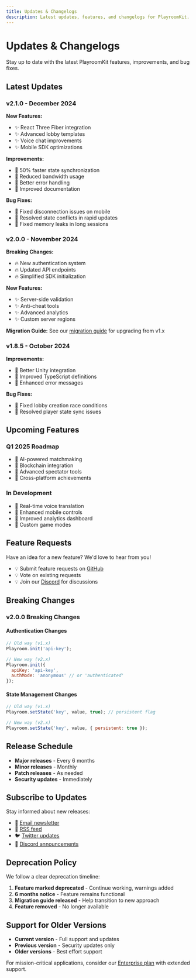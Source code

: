 ```yaml
---
title: Updates & Changelogs
description: Latest updates, features, and changelogs for PlayroomKit.
---
```


# Updates & Changelogs


Stay up to date with the latest PlayroomKit features, improvements, and bug fixes.

## Latest Updates

### v2.1.0 - December 2024
**New Features:**
- ✨ React Three Fiber integration
- ✨ Advanced lobby templates
- ✨ Voice chat improvements
- ✨ Mobile SDK optimizations

**Improvements:**
- 🚀 50% faster state synchronization
- 🚀 Reduced bandwidth usage
- 🚀 Better error handling
- 🚀 Improved documentation

**Bug Fixes:**
- 🐛 Fixed disconnection issues on mobile
- 🐛 Resolved state conflicts in rapid updates
- 🐛 Fixed memory leaks in long sessions

### v2.0.0 - November 2024
**Breaking Changes:**
- 🔥 New authentication system
- 🔥 Updated API endpoints
- 🔥 Simplified SDK initialization

**New Features:**
- ✨ Server-side validation
- ✨ Anti-cheat tools
- ✨ Advanced analytics
- ✨ Custom server regions

**Migration Guide:**
See our [migration guide](/docs/migration-v2) for upgrading from v1.x

### v1.8.5 - October 2024
**Improvements:**
- 🚀 Better Unity integration
- 🚀 Improved TypeScript definitions
- 🚀 Enhanced error messages

**Bug Fixes:**
- 🐛 Fixed lobby creation race conditions
- 🐛 Resolved player state sync issues

## Upcoming Features

### Q1 2025 Roadmap
- 🔮 AI-powered matchmaking
- 🔮 Blockchain integration
- 🔮 Advanced spectator tools
- 🔮 Cross-platform achievements

### In Development
- 🚧 Real-time voice translation
- 🚧 Enhanced mobile controls
- 🚧 Improved analytics dashboard
- 🚧 Custom game modes

## Feature Requests

Have an idea for a new feature? We'd love to hear from you!

- 💡 Submit feature requests on [GitHub](https://github.com/PlayroomKit/feedback)
- 💡 Vote on existing requests
- 💡 Join our [Discord](https://discord.gg/PlayroomKit) for discussions

## Breaking Changes

### v2.0.0 Breaking Changes

#### Authentication Changes
```javascript
// Old way (v1.x)
Playroom.init('api-key');

// New way (v2.x)
Playroom.init({
  apiKey: 'api-key',
  authMode: 'anonymous' // or 'authenticated'
});
```

#### State Management Changes
```javascript
// Old way (v1.x)
Playroom.setState('key', value, true); // persistent flag

// New way (v2.x)
Playroom.setState('key', value, { persistent: true });
```

## Release Schedule

- **Major releases** - Every 6 months
- **Minor releases** - Monthly
- **Patch releases** - As needed
- **Security updates** - Immediately

## Subscribe to Updates

Stay informed about new releases:

- 📧 [Email newsletter](https://PlayroomKit.com/newsletter)
- 📱 [RSS feed](https://PlayroomKit.com/releases.rss)
- 🐦 [Twitter updates](https://twitter.com/PlayroomKit)
- 💬 [Discord announcements](https://discord.gg/PlayroomKit)

## Deprecation Policy

We follow a clear deprecation timeline:

1. **Feature marked deprecated** - Continue working, warnings added
2. **6 months notice** - Feature remains functional
3. **Migration guide released** - Help transition to new approach
4. **Feature removed** - No longer available

## Support for Older Versions

- **Current version** - Full support and updates
- **Previous version** - Security updates only
- **Older versions** - Best effort support

For mission-critical applications, consider our [Enterprise plan](/docs/billing) with extended support. 